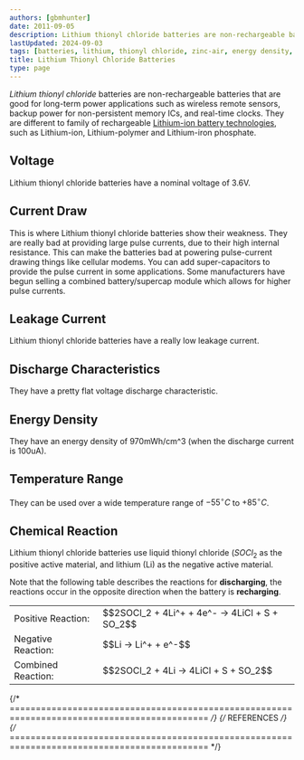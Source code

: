 ```yaml
---
authors: [gbmhunter]
date: 2011-09-05
description: Lithium thionyl chloride batteries are non-rechargeable batteries that are good for long-term power applications such as wireless remote sensors, backup power for non-persistent memory ICs, and real-time clocks.
lastUpdated: 2024-09-03
tags: [batteries, lithium, thionyl chloride, zinc-air, energy density, temperature range, chemical reactions]
title: Lithium Thionyl Chloride Batteries
type: page
---
```


_Lithium thionyl chloride_ batteries are non-rechargeable batteries that are good for long-term power applications such as wireless remote sensors, backup power for non-persistent memory ICs, and real-time clocks. They are different to family of rechargeable [Lithium-ion battery technologies](/electronics/components/batteries/lithium-ion/), such as Lithium-ion, Lithium-polymer and Lithium-iron phosphate.

## Voltage

Lithium thionyl chloride batteries have a nominal voltage of 3.6V.

## Current Draw

This is where Lithium thionyl chloride batteries show their weakness. They are really bad at providing large pulse currents, due to their high internal resistance. This can make the batteries bad at powering pulse-current drawing things like cellular modems. You can add super-capacitors to provide the pulse current in some applications. Some manufacturers have begun selling a combined battery/supercap module which allows for higher pulse currents.

## Leakage Current

Lithium thionyl chloride batteries have a really low leakage current.

## Discharge Characteristics

They have a pretty flat voltage discharge characteristic.

## Energy Density

They have an energy density of 970mWh/cm^3 (when the discharge current is 100uA).

## Temperature Range

They can be used over a wide temperature range of $-55^\circ C$ to $+85^\circ C$.

## Chemical Reaction

Lithium thionyl chloride batteries use liquid thionyl chloride ($SOCl_2$ as the positive active material, and lithium (Li) as the negative active material.

Note that the following table describes the reactions for **discharging**, the reactions occur in the opposite direction when the battery is **recharging**.

<table >
	<tbody>
		<tr>
      <td>Positive Reaction:</td>
      <td>$$2SOCl_2 + 4Li^+ + 4e^- -> 4LiCl + S + SO_2$$</td>
		</tr>
		<tr>
			<td>Negative Reaction:</td>
			<td>$$Li -> Li^+ + e^-$$</td>
    </tr>
		<tr>
			<td>Combined Reaction:</td>
			<td>$$2SOCl_2 + 4Li -> 4LiCl + S + SO_2$$</td>
		</tr>
	</tbody>
</table>

{/* ============================================================================================ */}
{/* REFERENCES */}
{/* ============================================================================================ */}